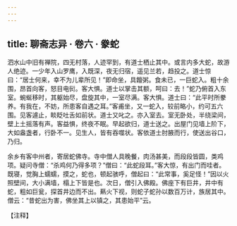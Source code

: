 ```yaml
---
---
---
```

title: 聊斋志异 · 卷六 · 豢蛇
---

泗水山中旧有禅院，四无村落，人迹罕到，有道士栖止其中。或言内多大蛇，故游人绝迹。一少年入山罗鹰，入既深，夜无归宿，遥见兰若，趋投之。道士惊曰：“居士何来，幸不为儿辈所见！”即命坐，具饘粥。食未已，一巨蛇入。粗十余围，昂首向客，怒目电衏。客大惧。道士以掌击其额，呵曰：去！”蛇乃俯首入东室。蜿蜒移时，其躯始尽，盘旋其中，一室尽满。客大惧。道士曰：“此平时所豢养。有我在，不妨，所患客自遇之耳。”客甫坐，又一蛇入，较前略小，约可五六围。见客遽止，睒眨吐舌如前状。道士又叱之。亦入室去。室无卧处，半绕梁间，壁上土摇落有声。客益惧，终夜不眠。早起欲归，道士送之。出屋门见墙上阶下，大如盎盏者，行卧不一。见生人，皆有吞噬状。客依道士肘腋而行，使送出谷口，乃归。

余乡有客中州者，寄居蛇佛寺。寺中僧人具晚餐，肉汤甚美，而段段皆圆，类鸡项。疑问寺僧：“杀鸡何乃得多项？”僧曰：“此蛇段耳。”客大惊，有出门而哇者。既寝，觉胸上蠕蠕，摸之，蛇也，顿起骇呼，僧起曰：“此常事，奚足怪！”因以火照壁间，大小满墙，榻上下皆是也。次日，僧引入佛殿。佛座下有巨井，井中有蛇，粗如巨瓮，探首井边而不出。爇火下视，则蛇子蛇孙以数百万计，族居其中。僧云：“昔蛇出为害，佛坐其上以镇之，其患始平”云。

【注释】

